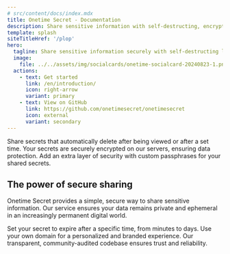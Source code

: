 ```yaml
---
# src/content/docs/index.mdx
title: Onetime Secret - Documentation
description: Share sensitive information with self-destructing, encrypted links that are viewable only once.
template: splash
siteTitleHref: '/plop'
hero:
  tagline: Share sensitive information securely with self-destructing links that are only viewable once.
  image:
    file: ../../assets/img/socialcards/onetime-socialcard-20240823-1.png
  actions:
    - text: Get started
      link: /en/introduction/
      icon: right-arrow
      variant: primary
    - text: View on GitHub
      link: https://github.com/onetimesecret/onetimesecret
      icon: external
      variant: secondary
---
```



<CardGrid stagger>
  <Card title="Self-destructing messages" icon="trash">
    Share secrets that automatically delete after being viewed or after a set time.
  </Card>
  <Card title="Server-side encryption" icon="lock-closed">
    Your secrets are securely encrypted on our servers, ensuring data protection.
  </Card>
  <Card title="Passphrase protection" icon="key">
    Add an extra layer of security with custom passphrases for your shared secrets.
  </Card>
</CardGrid>

## The power of secure sharing

Onetime Secret provides a simple, secure way to share sensitive information. Our service ensures your data remains private and ephemeral in an increasingly permanent digital world.

<CardGrid>
  <Card title="Customizable expiration" icon="clock">
    Set your secret to expire after a specific time, from minutes to days.
  </Card>
  <Card title="Custom domains" icon="globe">
    Use your own domain for a personalized and branded experience.
  </Card>
  <Card title="Open source" icon="github">
    Our transparent, community-audited codebase ensures trust and reliability.
  </Card>
</CardGrid>
